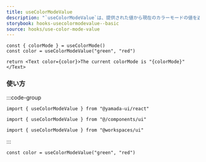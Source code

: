 ```yaml
---
title: useColorModeValue
description: "`useColorModeValue`は、提供された値から現在のカラーモードの値を返すカスタムフックです。"
storybook: hooks-usecolormodevalue--basic
source: hooks/use-color-mode-value
---
```


```tsx preview functional client
const { colorMode } = useColorMode()
const color = useColorModeValue("green", "red")

return <Text color={color}>The current colorMode is "{colorMode}"</Text>
```

### 使い方

:::code-group

```tsx [package]
import { useColorModeValue } from "@yamada-ui/react"
```

```tsx [alias]
import { useColorModeValue } from "@/components/ui"
```

```tsx [monorepo]
import { useColorModeValue } from "@workspaces/ui"
```

:::

```tsx
const color = useColorModeValue("green", "red")
```
